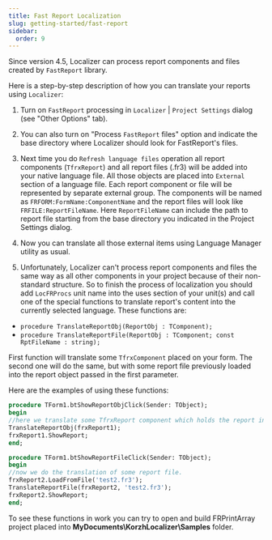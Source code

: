 ```yaml
---
title: Fast Report Localization
slug: getting-started/fast-report
sidebar:
  order: 9
---
```


Since version 4.5, Localizer can process report components and files created by `FastReport` library.

Here is a step-by-step description of how you can translate your reports using `Localizer`:

1. Turn on `FastReport` processing in `Localizer` | `Project Settings` dialog (see "Other Options" tab).

2. You can also turn on "Process `FastReport` files" option and indicate the base directory where Localizer should look for FastReport's files.

3. Next time you do `Refresh language files` operation all report components (`TfrxReport`) and all report files (.fr3) will be added into your native language file. All those objects are placed into `External` section of a language file. Each report component or file will be represented by separate external group. The components will be named as `FRFORM:FormName:ComponentName` and the report files will look like `FRFILE:ReportFileName`. 
Here `ReportFileName` can include the path to report file starting from the base directory you indicated in the Project Settings dialog.

4. Now you can translate all those external items using Language Manager utility as usual.

5. Unfortunately, Localizer can't process report components and files the same way as all other components in your project because of their non-standard structure. So to finish the process of localization you should add `LocFRProcs` unit name into the uses section of your unit(s) and call one of the special functions to translate report's content into the currently selected language. These functions are:

+ `procedure TranslateReportObj(ReportObj : TComponent);`
+ `procedure TranslateReportFile(ReportObj : TComponent; const RptFileName : string);`

First function will translate some `TfrxComponent` placed on your form. 
The second one will do the same, but with some report file previously loaded into the report object passed in the first parameter.

Here are the examples of using these functions:

```pascal
procedure TForm1.btShowReportObjClick(Sender: TObject);
begin
//here we translate some TfrxReport component which holds the report inside.
TranslateReportObj(frxReport1);
frxReport1.ShowReport;
end;

procedure TForm1.btShowReportFileClick(Sender: TObject);
begin
//now we do the translation of some report file.
frxReport2.LoadFromFile('test2.fr3');
TranslateReportFile(frxReport2, 'test2.fr3');
frxReport2.ShowReport;
end;
```

To see these functions in work you can try to open and build FRPrintArray project placed into **MyDocuments\KorzhLocalizer\Samples** folder. 

